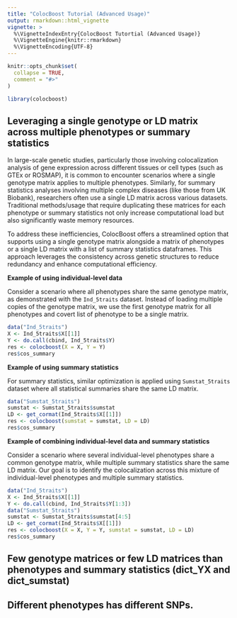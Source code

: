 ```yaml
---
title: "ColocBoost Tutorial (Advanced Usage)"
output: rmarkdown::html_vignette
vignette: >
  %\VignetteIndexEntry{ColocBoost Tutortial (Advanced Usage)}
  %\VignetteEngine{knitr::rmarkdown}
  %\VignetteEncoding{UTF-8}
---
```


```r
knitr::opts_chunk$set(
  collapse = TRUE,
  comment = "#>"
)
```

```r
library(colocboost)
```

## Leveraging a single genotype or LD matrix across multiple phenotypes or summary statistics

In large-scale genetic studies, particularly those involving colocalization analysis of gene expression across different tissues or cell types (such as GTEx or ROSMAP), it is common to encounter scenarios where a single genotype matrix applies to multiple phenotypes. Similarly, for summary statistics analyses involving multiple complex diseases (like those from UK Biobank), researchers often use a single LD matrix across various datasets. Traditional methods/usage that require duplicating these matrices for each phenotype or summary statistics not only increase computational load but also significantly waste memory resources. 

To address these inefficiencies, ColocBoost offers a streamlined option that supports using a single genotype matrix alongside a matrix of phenotypes or a single LD matrix with a list of summary statistics dataframes. This approach leverages the consistency across genetic structures to reduce redundancy and enhance computational efficiency.


**Example of using individual-level data**

Consider a scenario where all phenotypes share the same genotype matrix, as demonstrated with the `Ind_5traits` dataset. Instead of loading multiple copies of the genotype matrix, we use the first genotype matrix for all phenotypes and covert list of phenotype to be a single matrix.

```r
data("Ind_5traits")
X <- Ind_5traits$X[[1]]
Y <- do.call(cbind, Ind_5traits$Y)
res <- colocboost(X = X, Y = Y)
res$cos_summary
```

**Example of using summary statistics**

For summary statistics, similar optimization is applied using `Sumstat_5traits` dataset where all statistical summaries share the same LD matrix.

```r
data("Sumstat_5traits")
sumstat <- Sumstat_5traits$sumstat
LD <- get_cormat(Ind_5traits$X[[1]])
res <- colocboost(sumstat = sumstat, LD = LD)
res$cos_summary
```

**Example of combining individual-level data and summary statistics**

Consider a scenario where several individual-level phenotypes share a common genotype matrix, while multiple summary statistics share the same LD matrix. Our goal is to identify the colocalization across this mixture of individual-level phenotypes and multiple summary statistics.


```r
data("Ind_5traits")
X <- Ind_5traits$X[[1]]
Y <- do.call(cbind, Ind_5traits$Y[1:3])
data("Sumstat_5traits")
sumstat <- Sumstat_5traits$sumstat[4:5]
LD <- get_cormat(Ind_5traits$X[[1]])
res <- colocboost(X = X, Y = Y, sumstat = sumstat, LD = LD)
res$cos_summary
```


## Few genotype matrices or few LD matrices than phenotypes and summary statistics (dict_YX and dict_sumstat)

## Different phenotypes has different SNPs.



